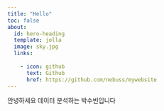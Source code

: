 ```yaml
---
title: "Hello"
toc: false
about:
  id: hero-heading
  template: jolla
  image: sky.jpg
  links:
     
    - icon: github
      text: Github
      href: https://github.com/nebuss/mywebsite
---
```



안녕하세요 데이터 분석하는 박수빈입니다